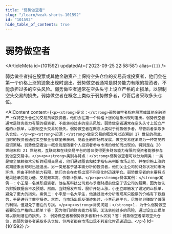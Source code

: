 ```yaml
---
title: "弱势做空者"
slug: "/learn/weak-shorts-101592"
id: "101592"
hide_table_of_contents: true
---
```



# 弱势做空者

<ArticleMeta id={101592} updatedAt={'2023-09-25 22:58:58'} alias={`[]`} />
<div className='border-solid border-b border-t-0 my-4 border-[var(--ifm-color-gray-300)]' />

弱势做空者指在股票或其他金融资产上保持空头仓位的交易员或投资者，他们会在第一个价格上涨的迹象出现时退出。弱势做空者通常是财务能力有限的投资者，不能承担过多的空头风险。弱势做空者通常在空头头寸上设立严格的止损单，以限制空头交易的损失。弱势做空者在概念上类似于弱势做多者，尽管后者采取多头仓位。

<AIContent content={`<p><strong>定义：</strong>弱势做空者指在股票或其他金融资产上保持空头仓位的交易员或投资者，他们会在第一个价格上涨的迹象出现时退出。弱势做空者通常是财务能力有限的投资者，不能承担过多的空头风险。弱势做空者通常在空头头寸上设立严格的止损单，以限制空头交易的损失。弱势做空者在概念上类似于弱势做多者，尽管后者采取多头仓位。</p><p><strong>起源：</strong>做空交易的概念可以追溯到 17 世纪的荷兰，当时的投资者通过卖空郁金香球茎来获利。随着金融市场的发展，做空交易逐渐成为一种常见的投资策略。弱势做空者这一概念则是随着个人投资者参与市场的增加而出现的，特别是在 20 世纪末和 21 世纪初，互联网和在线交易平台的普及使得更多财务能力有限的投资者能够参与到做空交易中。</p><p><strong>类别与特点：</strong>弱势做空者可以分为两类：一类是完全依赖技术分析的短期交易者，他们通过图表和技术指标来判断市场走势，并在价格上涨的初期迹象出现时迅速退出。另一类是基于基本面分析的投资者，他们关注公司的财务状况和市场环境，但由于财务能力有限，他们也会在市场出现不利变化时迅速平仓。弱势做空者的主要特点是风险承受能力低、交易频率高、依赖止损单。</p><p><strong>具体案例：</strong>案例一：小王是一名兼职投资者，他在某科技公司发布季度财报前做空了该公司的股票，因为他认为财报数据会不及预期。然而，当财报发布后，股价开始上涨，小王立即触发了设定的止损单，避免了更大的损失。案例二：小李是一名大学生，他通过技术分析发现某只股票的价格有下跌趋势，于是进行了做空操作。然而，当市场出现反弹迹象时，小李迅速平仓，尽管他只赚取了微薄的利润，但避免了潜在的亏损。</p><p><strong>常见问题：</strong>1. 为什么弱势做空者要设立严格的止损单？答：因为他们的财务能力有限，无法承担过多的风险，通过设立止损单可以限制潜在的损失。2. 弱势做空者和弱势做多者有什么区别？答：弱势做空者采取空头仓位，而弱势做多者采取多头仓位，但两者都在市场出现不利变化时迅速退出。</p>`} id={101592} />

